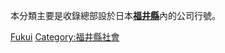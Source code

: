 本分類主要是收錄總部設於日本'''[[福井縣|福井縣]]'''內的公司行號。
{{日本行政區劃分類導航|公司}}
{{Commonscat|Companies based in Fukui prefecture}}

[[Category:日本各都道府縣公司|Fukui]]
[[Category:福井縣社會|Category:福井縣社會]]